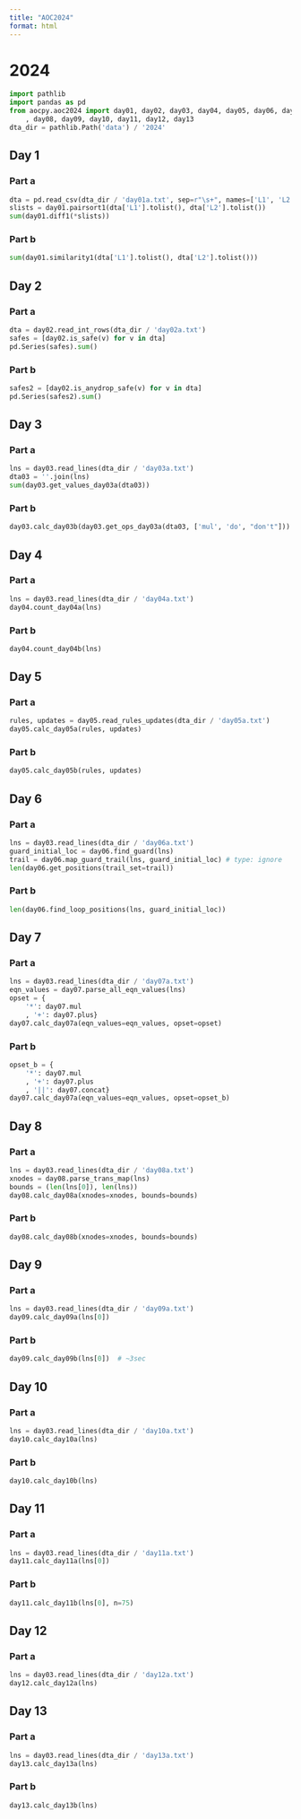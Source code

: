 ```yaml
---
title: "AOC2024"
format: html
---
```



# 2024

```python
import pathlib
import pandas as pd
from aocpy.aoc2024 import day01, day02, day03, day04, day05, day06, day07 \
    , day08, day09, day10, day11, day12, day13
dta_dir = pathlib.Path('data') / '2024'
```

## Day 1

### Part a


```python
dta = pd.read_csv(dta_dir / 'day01a.txt', sep=r"\s+", names=['L1', 'L2'])
slists = day01.pairsort1(dta['L1'].tolist(), dta['L2'].tolist())
sum(day01.diff1(*slists))
```

### Part b

```python
sum(day01.similarity1(dta['L1'].tolist(), dta['L2'].tolist()))
```

## Day 2

### Part a


```python
dta = day02.read_int_rows(dta_dir / 'day02a.txt')
safes = [day02.is_safe(v) for v in dta]
pd.Series(safes).sum()
```

### Part b

```python
safes2 = [day02.is_anydrop_safe(v) for v in dta]
pd.Series(safes2).sum()
```

## Day 3

### Part a

```python
lns = day03.read_lines(dta_dir / 'day03a.txt')
dta03 = ''.join(lns)
sum(day03.get_values_day03a(dta03))
```


### Part b

```python
day03.calc_day03b(day03.get_ops_day03a(dta03, ['mul', 'do', "don't"]))
```


## Day 4

### Part a

```python
lns = day03.read_lines(dta_dir / 'day04a.txt')
day04.count_day04a(lns)
```

### Part b

```python
day04.count_day04b(lns)
```

## Day 5

### Part a


```python
rules, updates = day05.read_rules_updates(dta_dir / 'day05a.txt')
day05.calc_day05a(rules, updates)
```

### Part b

```python
day05.calc_day05b(rules, updates)
```

## Day 6

### Part a

```python
lns = day03.read_lines(dta_dir / 'day06a.txt')
guard_initial_loc = day06.find_guard(lns)
trail = day06.map_guard_trail(lns, guard_initial_loc) # type: ignore
len(day06.get_positions(trail_set=trail))
```

### Part b

```python
len(day06.find_loop_positions(lns, guard_initial_loc))
```

## Day 7

### Part a

```python
lns = day03.read_lines(dta_dir / 'day07a.txt')
eqn_values = day07.parse_all_eqn_values(lns)
opset = {
    '*': day07.mul
    , '+': day07.plus}
day07.calc_day07a(eqn_values=eqn_values, opset=opset)
```

### Part b

```python
opset_b = {
    '*': day07.mul
    , '+': day07.plus
    , '||': day07.concat}
day07.calc_day07a(eqn_values=eqn_values, opset=opset_b)
```

## Day 8

### Part a

```python
lns = day03.read_lines(dta_dir / 'day08a.txt')
xnodes = day08.parse_trans_map(lns)
bounds = (len(lns[0]), len(lns))
day08.calc_day08a(xnodes=xnodes, bounds=bounds)
```

### Part b

```python
day08.calc_day08b(xnodes=xnodes, bounds=bounds)
```

## Day 9

### Part a

```python
lns = day03.read_lines(dta_dir / 'day09a.txt')
day09.calc_day09a(lns[0])
```

### Part b

```python
day09.calc_day09b(lns[0])  # ~3sec
```

## Day 10

### Part a

```python
lns = day03.read_lines(dta_dir / 'day10a.txt')
day10.calc_day10a(lns)
```

### Part b

```python
day10.calc_day10b(lns)
```

## Day 11

### Part a

```python
lns = day03.read_lines(dta_dir / 'day11a.txt')
day11.calc_day11a(lns[0])
```

### Part b

```python
day11.calc_day11b(lns[0], n=75)
```


## Day 12

### Part a

```python
lns = day03.read_lines(dta_dir / 'day12a.txt')
day12.calc_day12a(lns)
```

## Day 13

### Part a

```python
lns = day03.read_lines(dta_dir / 'day13a.txt')
day13.calc_day13a(lns)
```

### Part b

```python
day13.calc_day13b(lns)
```
